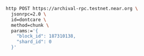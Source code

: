 ```bash
http POST https://archival-rpc.testnet.near.org \
  jsonrpc=2.0 \
  id=dontcare \
  method=chunk \
  params:='{
    "block_id": 187310138,
    "shard_id": 0
  }'
```
